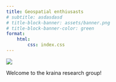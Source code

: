 ```yaml
---
title: Geospatial enthiusasts
# subtitle: asdasdasd
# title-block-banner: assets/banner.png
# title-block-banner-color: green
format:
    html:
        css: index.css
---
```

::: {.column-screen .banner}
![](assets/banner.png)
:::
Welcome to the kraina research group!